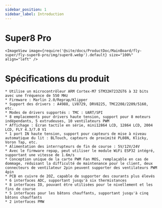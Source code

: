```yaml
---
sidebar_position: 1
sidebar_label: Introduction
---
```




# Super8 Pro

    
    <ImageView image={require('@site/docs/ProductDoc/MainBoard/fly-super/fly-super8-pro/img/super8.webp').default} size="100%" align="left" />


# Spécifications du produit

    * Utilise un microcontrôleur ARM Cortex-M7 STM32H723ZGT6 à 32 bits avec une fréquence de 550 MHz
    * Firmware : Marlin 2.0/Reprap/Klipper
    * Support des drivers : A4988, LV8729, DRV8225, TMC2208/2209/5160, etc.
    * Modes de drivers supportés : TMC : UART/SPI
    * 8 emplacements pour drivers haute tension, support pour 8 moteurs indépendants, 5 extrudeuses, 10 ventilateurs PWM
    * Affichage : Écran tactile en série, mini12864 LCD, 12864 LCD, 2004 LCD, FLY 4.3/7.0 V1
    * 1 port IN haute tension, support pour capteurs de mise à niveau automatique du lit : BLTouch, capteurs de proximité PL08N, Klicky, Voron Tap, etc.
    * Alimentation des interrupteurs de fin de course : 5V/12V/24V
    * Avec le firmware repap, peut utiliser le module WiFi ESP32 intégré, supportant une vitesse de 1.6m/s
    * Conception unique de la carte PWM Fan MOS, remplaçable en cas de dommage, réduisant la difficulté de maintenance pour le client, deux connecteurs de ventilateur 2pin peuvent supporter des ventilateurs PWM 4pin
    * PCB en cuivre de 2OZ, capable de supporter des courants plus élevés
    * 6 interfaces ADC, supportant jusqu'à six thermistances
    * 8 interfaces IO, pouvant être utilisées pour le nivellement et les fins de course
    * 5 interfaces pour les bâtons chauffants, supportant jusqu'à cinq bâtons chauffants
    * 2 interfaces PMW

